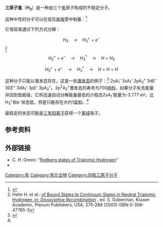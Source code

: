 {{distinguish|氚}}
{{Expand language|en|time=2022-02-27T09:41:16+00:00}}
{{Chembox
|ImageFile = Trihydrogen.png
| Section1 = {{Chembox Identifiers
|   CASNo = 12184-91-7
|   CASNo_Ref = {{cascite|correct|CAS}}
}}
}}
'''三原子氢'''（'''H<sub>3</sub>'''）是一种由三个[[氢|氢]]原子构成的不稳定分子。

这种中性的分子可以在低压[[放电|放电]]管中制备：<ref>{{cite journal | author = Binder, J.L.; Filby, E.A.;Grubb, A.C. | title = Triatomic Hydrogen | journal = [[Nature_(journal)|Nature]] | volume = 126 | pages = 11–12 | year = 1930 | doi = 10.1038/126011c0 | issue=3166}}</ref>

它很容易通过下列方式分解：

:<math> H_3 \quad \longrightarrow \quad H_3^+ \ + \ e^- </math> <ref>Helm H. et al.: [http://books.google.de/books?id=njAjmdxOH9oC&pg=PA275|Coupling of Bound States to Continuum States in Neutral Triatomic Hydrogen. in: ''Dissociative Recombination''] {{Wayback|url=http://books.google.de/books?id=njAjmdxOH9oC&pg=PA275%7CCoupling |date=20140407094533 }}, ed. S. Guberman, Kluwer Academic, Plenum Publishers, USA, 275-288 (2003) ISBN 0-306-47765-3</ref>

:<math>  H_3^+ \ + \ e^- \quad \longrightarrow \quad H_3^* \quad \longrightarrow \quad H \ + \ H_2</math>

:<math>  H_3^+ \ + \ e^- \quad \longrightarrow \quad H_3^* \quad \longrightarrow \quad H \ + \ H \ + \ H </math>

这种分子只能以激发态存在。这是一些[[激发态|激发态]]的例子：<ref name=couple>{{cite web|url=http://frhewww.physik.uni-freiburg.de/H3/guber4.pdf|title=Coupling of Bound States to Continuum States in Neutral Triatomic Hydrogen|publisher=Department of Molecular and Optical Physics, University of Freiburg, Germany|author=H. Helm, U. Galster, I. Mistrik, U. Müller, and R. Reichle|accessdate=2009-11-25|archive-date=2011-06-17|archive-url=https://web.archive.org/web/20110617113507/http://frhewww.physik.uni-freiburg.de/H3/guber4.pdf|dead-url=yes}}</ref> 2sA<sub>1</sub>' 3sA<sub>1</sub>' 2pA<sub>2</sub>" 3dE' 3DE" 3dA<sub>1</sub>' 3pE' 3pA<sub>2</sub>"。2p<sup>2</sup>A<sub>2</sub>"激发态的寿命为700[[纳秒|纳秒]]。如果分子失去能量并回到低能级，它将迅速自动分解能量最低的介稳态2sA<sub>1</sub>'能量为-3.777 eV，比H<sub>3</sub><sup>+</sup>和e<sup>-</sup>状态低，但是只能存在大约1[[皮秒|皮秒]]。<ref name=couple/>

最稳定的状态可能是[[三氢阳离子|三氢阳离子]]获得一个[[离域|离域]]电子。{{Citation needed|date=January 2010}}

== 参考资料 ==
{{reflist}}

== 外部链接 ==
*C. H. Green: "[http://www.jstor.org/pss/54718 Rydberg states of Triatomic Hydrogen]"
*{{cite web|url=http://frhewww.physik.uni-freiburg.de/H3/|title=Triatom Hydrogen|publisher=Department of Molecular and Optical Physics, University of Freiburg, Germany|accessdate=2009-11-25|archive-date=2012-06-30|archive-url=https://archive.today/20120630074128/http://frhewww.physik.uni-freiburg.de/H3/|dead-url=yes}}

[[Category:氢|Category:氢]]
[[Category:氢化合物|Category:氢化合物]]
[[Category:同核三原子分子|Category:同核三原子分子]]
{{inorganic-compound-stub}}